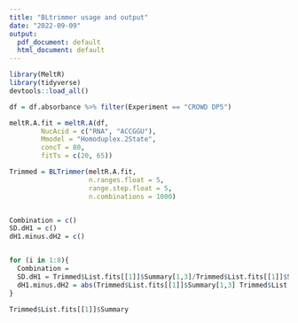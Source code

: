 ```yaml
---
title: "BLtrimmer usage and output"
date: "2022-09-09"
output:
  pdf_document: default
  html_document: default
---
```


\eject \pdfpagewidth=250mm \pdfpageheight=400mm

```r
library(MeltR)
library(tidyverse)
devtools::load_all()

df = df.absorbance %>% filter(Experiment == "CROWD DP5")

meltR.A.fit = meltR.A(df,
        NucAcid = c("RNA", "ACCGGU"),
        Mmodel = "Homoduplex.2State",
        concT = 80,
        fitTs = c(20, 65))

Trimmed = BLTrimmer(meltR.A.fit,
                    n.ranges.float = 5,
                    range.step.float = 5,
                    n.combinations = 1000)


Combination = c()
SD.dH1 = c()
dH1.minus.dH2 = c()


for (i in 1:8){
  Combination = 
  SD.dH1 = Trimmed$List.fits[[1]]$Summary[1,3]/Trimmed$List.fits[[1]]$Summary[1,3]
  dH1.minus.dH2 = abs(Trimmed$List.fits[[1]]$Summary[1,3] Trimmed$List.fits[[1]]$Summary[2,3])
}

Trimmed$List.fits[[1]]$Summary


```

